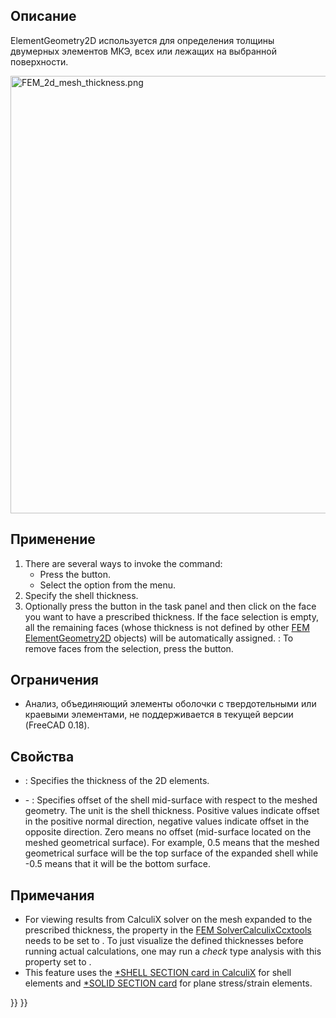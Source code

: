 <languages/>

{{Docnav/ru
|[[FEM_ElementRotation1D/ru|Вращение балки]]
|[[FEM_ElementFluid1D/ru|Одномерная секция для текучего вещества]]
|[[FEM_Workbench/ru|Верстак "FEM"]]
|IconL=FEM_ElementRotation1D.svg
|IconR=FEM_ElementFluid1D.svg
|IconC=Workbench_FEM.svg
}}

<div class="mw-translate-fuzzy">
{{GuiCommand/ru
|Name=FEM ElementGeometry2D
|Name/ru=FEM ElementGeometry2D
|MenuLocation=Model →Shell plate tickness
|Workbenches=[[FEM_Workbench/ru|FEM]]
|Shortcut={{KEY|C}} {{KEY|S}}
|SeeAlso=[[FEM_tutorial/ru|FEM tutorial]]
}}
</div>

<span id="Description"></span>
==Описание==

<div class="mw-translate-fuzzy">
ElementGeometry2D используется для определения толщины двумерных элементов МКЭ, всех или лежащих на выбранной поверхности.
</div>

[[Image:FEM_2d_mesh_thickness.png|700px]]
{{Caption|2D mesh (on the left) and its expansion to solid elements done internally by CalculiX based on the specified thickness (on the right)}}

<span id="Usage"></span>
==Применение==

# There are several ways to invoke the command:
#* Press the {{Button|[[Image:FEM_ElementGeometry2D.svg|16px]] [[FEM_ElementGeometry2D|Shell Plate Thickness]]}} button.
#* Select the {{MenuCommand|Model → Element Geometry → [[Image:FEM_ElementGeometry2D.svg|16px]] Shell Plate Thickness}} option from the menu.
# Specify the shell thickness.
# Optionally press the {{Button|Add}} button in the task panel and then click on the face you want to have a prescribed thickness. If the face selection is empty, all the remaining faces (whose thickness is not defined by other [[FEM_ElementGeometry2D|FEM ElementGeometry2D]] objects) will be automatically assigned. {{Version|1.1}}: To remove faces from the selection, press the {{Button|Remove}} button.

<span id="Limitations"></span>
==Ограничения==

<div class="mw-translate-fuzzy">
* Анализ, объединяющий элементы оболочки с твердотельными или краевыми элементами, не поддерживается в текущей версии (FreeCAD 0.18).
</div>

<span id="Properties"></span>
==Свойства==

* {{PropertyData|Thickness}}: Specifies the thickness of the 2D elements.
* {{PropertyData|Offset}} - {{Version|1.1}}: Specifies offset of the shell mid-surface with respect to the meshed geometry. The unit is the shell thickness. Positive values indicate offset in the positive normal direction, negative values indicate offset in the opposite direction. Zero means no offset (mid-surface located on the meshed geometrical surface). For example, 0.5 means that the meshed geometrical surface will be the top surface of the expanded shell while -0.5 means that it will be the bottom surface.

<span id="Notes"></span>
==Примечания==

* For viewing results from CalculiX solver on the mesh expanded to the prescribed thickness, the property {{incode|Beam Shell Result Output 3D}} in the [[FEM_SolverCalculixCcxtools|FEM SolverCalculixCcxtools]] needs to be set to {{incode|True}}. To just visualize the defined thicknesses before running actual calculations, one may run a ''check'' type analysis with this property set to {{incode|True}}.
* This feature uses the [https://web.mit.edu/calculix_v2.7/CalculiX/ccx_2.7/doc/ccx/node238.html *SHELL SECTION card in CalculiX] for shell elements and [https://web.mit.edu/calculix_v2.7/CalculiX/ccx_2.7/doc/ccx/node239.html *SOLID SECTION card] for plane stress/strain elements.


{{Docnav/ru
|[[FEM_ElementRotation1D/ru|Вращение балки]]
|[[FEM_ElementFluid1D/ru|Одномерная секция для текучего вещества]]
|[[FEM_Workbench/ru|Верстак FEM]]
|IconL=FEM_ElementRotation1D.svg
|IconR=FEM_ElementFluid1D.svg
|IconC=Workbench_FEM.svg
}}

{{FEM Tools navi{{#translation:}}}}
{{Userdocnavi{{#translation:}}}}